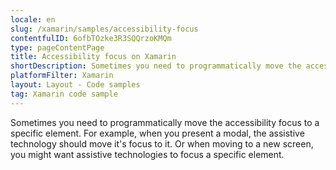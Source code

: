 ```yaml
---
locale: en
slug: /xamarin/samples/accessibility-focus
contentfulID: 6ofbTOzke3R3SQQrzoKMQm
type: pageContentPage
title: Accessibility focus on Xamarin
shortDescription: Sometimes you need to programmatically move the accessibility focus to a specific element.
platformFilter: Xamarin
layout: Layout - Code samples
tag: Xamarin code sample
---
```


Sometimes you need to programmatically move the accessibility focus to a specific element. For example, when you present a modal, the assistive technology should move it's focus to it. Or when moving to a new screen, you might want assistive technologies to focus a specific element.

<CodeSample id="accessibility-focus" locale="en" platform="xamarin"/>